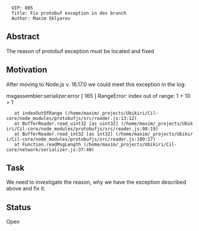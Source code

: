 <pre>
  UIP: 005
  Title: Fix protobuf exception in dev branch
  Author: Maxim Sklyarov
</pre>


== Abstract ==

The reason of protobuf exception must be located and fixed


== Motivation ==

After moving to Node.js v. 16.17.0 we could meet this exception in the log:

msgassembler:serializer:error [ 165 ] RangeError: index out of range: 1 + 10 > 1
    at indexOutOfRange (/home/maxim/_projects/Ubikiri/Cil-core/node_modules/protobufjs/src/reader.js:13:12)
    at BufferReader.read_uint32 [as uint32] (/home/maxim/_projects/Ubikiri/Cil-core/node_modules/protobufjs/src/reader.js:98:19)
    at BufferReader.read_int32 [as int32] (/home/maxim/_projects/Ubikiri/Cil-core/node_modules/protobufjs/src/reader.js:109:17)
    at Function.readMsgLength (/home/maxim/_projects/Ubikiri/Cil-core/network/serializer.js:37:40)

== Task ==

We need to investigate the reason, why we have the exception described above and fix it.

== Status == 

Open
